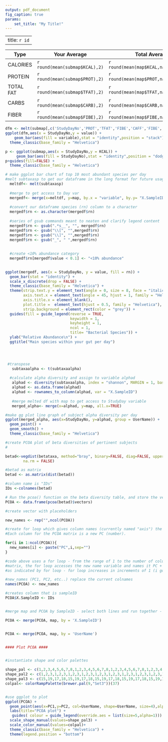 ```yaml
---
output: pdf_document
fig_caption: true
params: 
    set_title: "My Title!"
---
```



---
title: `r id`
---


| Type       | Your Average                     | Total Average                          |
|------------|----------------------------------|----------------------------------------|
| CALORIES   | `r round(mean(submap$KCAL),2)` | `r round(mean(map$KCAL,na.rm=TRUE),2)` |
| PROTEIN    | `r round(mean(submap$PROT),2)` | `r round(mean(map$PROT,na.rm=TRUE),2)` |
| TOTAL FAT  | `r round(mean(submap$TFAT),2)` | `r round(mean(map$TFAT,na.rm=TRUE),2)` |
| CARBS      | `r round(mean(submap$CARB),2)` | `r round(mean(map$CARB,na.rm=TRUE),2)` |
| FIBER      | `r round(mean(submap$FIBE),2)` | `r round(mean(map$FIBE,na.rm=TRUE),2)` |


<!-- MicroNutrients -->

```r
dfm <- melt(submap[,c('StudyDayNo','PROT','TFAT','FIBE','CAFF','FIBE','SUGR')],id.vars = 1)
ggplot(dfm,aes(x = StudyDayNo,y = value)) + 
    geom_bar(aes(fill = variable),stat = "identity",position = "stack") + scale_x_discrete(labels = abbreviate) +
  theme_classic(base_family = "Helvetica")
```

<!-- Daily Calorie Intake -->

```r

p <- ggplot(submap,aes(x = StudyDayNo,y = KCAL)) + 
     geom_bar(aes(fill = StudyDayNo),stat = "identity",position = "dodge") + scale_x_discrete(labels = abbreviate)
p+guides(fill=FALSE) +
  theme_classic(base_family = "Helvetica")
```

<!-- Microbiome Daily Relative Abundance -->

```r
# make ggplot bar chart of top 10 most abundant species per day
#melt subtaxasp to get our dataframe in the long format for future usage
  meltdf<- melt(subtaxasp)
  
  #merge to get access to Day var
  mergedf<- merge(x=meltdf, y=map, by.x = "variable", by.y= "X.SampleID", all.x=TRUE)
  
  #convert our dataframe species (rn) column to a character
  mergedf$rn <- as.character(mergedf$rn) 
  
  #series of gsub commands meant to neaten and clarify legend content
  mergedf$rn <- gsub(".*s__", "", mergedf$rn)
  mergedf$rn <- gsub("\\[", "",mergedf$rn)
  mergedf$rn <- gsub("\\]", "",mergedf$rn)
  mergedf$rn <- gsub("_", " ",mergedf$rn)
  
  
  #create <10% abundance category
  mergedf$rn[mergedf$value < 0.1] <- "<10% abundance"
  

ggplot(mergedf, aes(x = StudyDayNo, y = value, fill = rn)) +
  geom_bar(stat = "identity") +
  scale_x_discrete(drop = FALSE) +
  theme_classic(base_family = "Helvetica") +
  theme(strip.text.y = element_text(angle = 0, size = 8, face = "italic", family = "Helvetica"),
        axis.text.x = element_text(angle = 45, hjust = 1, family = "Helvetica"),
        axis.title.x = element_blank(),
        plot.title =  element_text(hjust = 0.5, family = "Helvetica"),
        strip.background = element_rect(color = "grey")) +
  guides(fill = guide_legend(reverse = TRUE, 
                             keywidth = 1, 
                             keyheight = 1, 
                             ncol = 1,
                             title= "Bacterial Species")) +
  ylab("Relative Abundance\n") +
  ggtitle("Main species within your gut per day")





```


<!--Subject Day-to-Day Variation in Alpha Diversity of the Microbiome-->


```r
 #transpose
   subtaxaalpha <- t(subtaxaalpha)
 
  #calculate alpha diversity and assign to variable alphad
   alphad <- diversity(subtaxaalpha, index = "shannon", MARGIN = 1, base = exp(1))
   alphad <- as.data.frame(alphad)
   alphad <- rownames_to_column(alphad, var = "X.SampleID")
   
   #merge melted df with map to get access to StudyDay variable
   merged_alpha<- merge(x=alphad, y=map, all.x=TRUE)

#make gg plot line graph of subject alpha diversity per day
ggplot(merged_alpha, aes(x=StudyDayNo, y=alphad, group = UserName)) +
  geom_point() +
  geom_smooth() +
  theme_classic(base_family = "Helvetica")
```


<!--Subject Day-To-Day Variation in Beta Diversity of the Microbiome-->

```r
#create PCOA plot of beta diversities of pertinent subjects
# 

betad<-vegdist(betataxa, method="bray", binary=FALSE, diag=FALSE, upper=FALSE,
        na.rm = FALSE) 

#betad as matrix 
betad <- as.matrix(dist(betad))

#column name is "IDs"
IDs <-colnames(betad)

# Run the pcoa() function on the beta diversity table, and store the vectors generated as a dataframe 
PCOA <- data.frame(pcoa(betad)$vectors)

#create vector with placeholders

new_names <- rep("",ncol(PCOA))

#create for loop which gives column names (currently named "axis") the name of PC1, PC2, PC3.. so forth
#Each column for the PCOA matrix is a new PC (number).

for(i in 1:ncol(PCOA)){
  new_names[i] <- paste("PC",i,sep="")  
}

#code above uses a for loop - from the range of 1 to the number of columns in the PCOA
#matrix, the for loop accesses the new name variable and names it PC + i (which is 1,2,3  depending on column
#as indicated by for loop - for loop increases in increments of 1 (i goes up by 1) and goes thru columns)

#new_names (PC1, PC2, etc..) replace the current colnames
names(PCOA) <- new_names

#creates column that is sampleID
PCOA$X.SampleID <- IDs


#merge map and PCOA by SampleID - select both lines and run together - won't work otherwise

PCOA <- merge(PCOA, map, by = 'X.SampleID')


PCOA <- merge(PCOA, map, by = 'UserName')


#### Plot PCOA ####


#instantiate shape and color palettes 

shape_pal <- c(1,2,3,4,5,6,7,8,1,2,3,4,5,6,7,8,1,2,3,4,5,6,7,8,1,2,3,4,5,6,7,8,1,2,3,4,5,6,7,8,1,2,3,4,5,6,7,8)
shape_pal2 <- c(1,2,3,1,2,3,1,2,3,1,2,3,1,2,3,1,2,3,1,2,3,1,2,3,1,2,3,1,2,3,1,2,3,1,2,3,1,2,3,1,2,3,1,2,3,1,2,3)
shape_pal3 <- c(15,19,17,18,15,19,17,18,15,19,17,18,15,19,17,18,15,19,17,18,15,19,17,18,15,19,17,18,15,19,17,18,15,19,17,18,15,19,17,18)
colpal<- colorRampPalette(brewer.pal(9,"Set3"))(37)


#use ggplot to plot
ggplot(PCOA) +
  geom_point(aes(x=PC1,y=PC2, col=UserName, shape=UserName, size=4),alpha=.085) + #gives axes and item of focus
  labs(title="PCOA plot") +
   guides( colour = guide_legend(override.aes = list(size=5,alpha=1))) +
  scale_shape_manual(values=shape_pal3) +
  scale_color_manual(values=colpal)+
  theme_classic(base_family = "Helvetica") +
  theme(legend.position = "bottom")
 


  
```

